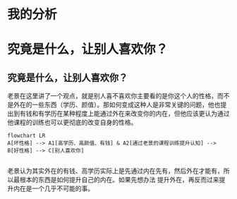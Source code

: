 # 我的分析
# 究竟是什么，让别人喜欢你？
## 究竟是什么，让别人喜欢你？
老景在这里讲了一个观点，就是别人喜不喜欢你主要看的是你这个人的性格，而不是外在的一些东西（学历、颜值）。那如何变成这种人是非常关键的问题，他也提出到有钱和有学历在某种程度上能通过外在来改变你的内在，但他应该更认为通过他课程的训练也可以更彻底的改变自身的性格。

```mermaid
flowchart LR
A[坏性格] --> A1[高学历、高颜值、有钱] & A2[通过老景的课程训练提升认知] --> B[好性格] --> C[别人喜欢你]


```

老景认为其实外在的有钱、高学历实际上是先通过内在先有，然后外在才能有，所以最根本的东西是如何提升自己的内在。如果先想办法
提升外在，再反而过来提升内在是一个几乎不可能的事。